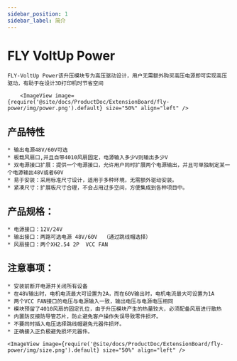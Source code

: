 ```yaml
---
sidebar_position: 1
sidebar_label: 简介
---
```



# FLY VoltUp Power

    FLY-VoltUp Power该升压模块专为高压驱动设计，用户无需额外购买高压电源即可实现高压驱动，有助于在设计3D打印机时节省空间

        <ImageView image={require('@site/docs/ProductDoc/ExtensionBoard/fly-power/img/power.png').default} size="50%" align="left" />


## 产品特性

    * 输出电源48V/60V可选
    * 板载风扇口,并且自带4010风扇固定，电源输入多少V则输出多少V
    * 双电源接口扩展：提供一个电源接口，允许用户同时扩展两个电源输出，并且可单独制定某一个电源输出48V或者60V
    * 易于安装：采用标准尺寸设计，适用于多种环境，无需额外驱动安装。
    * 紧凑尺寸：扩展板尺寸合理，不会占用过多空间，方便集成到各种项目中。

## 产品规格：

    * 电源接口：12V/24V
    * 输出接口：两路可选电源 48V/60V  （通过跳线帽选择）
    * 风扇接口：两个XH2.54 2P  VCC FAN


## 注意事项：

    * 安装前断开电源并关闭所有设备
    * 在48V输出时，电机电流最大可设置为2A，而在60V输出时，电机电流最大可设置为1A
    * 两个VCC FAN接口的电压与电源输入一致，输出电压与电源电压相同
    * 模块预留了4010风扇的固定孔位，由于升压模块产生的热量较大，必须配备风扇进行散热
    * 内置防反接防导管芯片，防止避免客户操作失误导致零件损坏。
    * 不要同时插入电压选择跳线帽避免元器件损坏。
    * 正确接入正负极避免损坏元器件。

    <ImageView image={require('@site/docs/ProductDoc/ExtensionBoard/fly-power/img/size.png').default} size="50%" align="left" />
